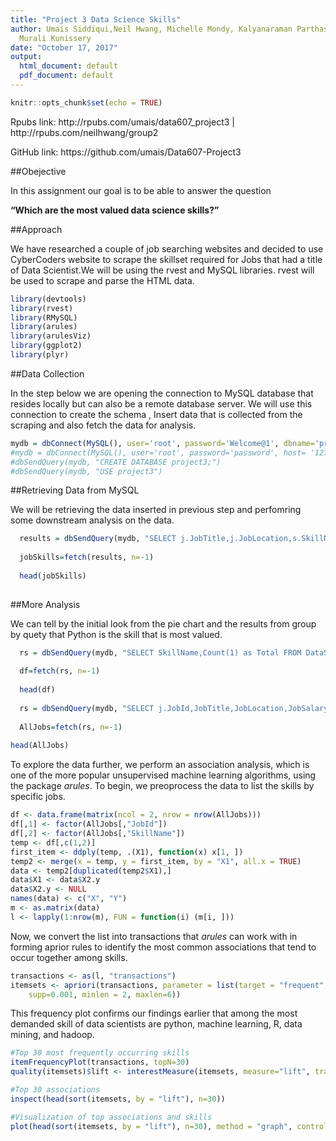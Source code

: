 ```yaml
---
title: "Project 3 Data Science Skills"
author: Umais Siddiqui,Neil Hwang, Michelle Mondy, Kalyanaraman Parthasarathy and
  Murali Kunissery
date: "October 17, 2017"
output:
  html_document: default
  pdf_document: default
---
```


```r
knitr::opts_chunk$set(echo = TRUE)

```

Rpubs link: http://rpubs.com/umais/data607_project3 |
            http://rpubs.com/neilhwang/group2

GitHub link: https://github.com/umais/Data607-Project3

##Obejective

In this assignment our goal is to be able to answer the question 

**"Which are the most valued data science skills?"**

##Approach

We have researched a couple of job searching websites and decided to use CyberCoders website to scrape the skillset required for Jobs that had a title of Data Scientist.We will be using the rvest and MySQL libraries. rvest will be used to scrape and parse the HTML data.

```r
library(devtools)
library(rvest)
library(RMySQL)
library(arules)
library(arulesViz)
library(ggplot2)
library(plyr)
```

##Data Collection

In the step below we are opening the connection to MySQL database that resides locally but can also be a remote database server. We will use this connection to create the schema , Insert data that is collected from the scraping and also fetch the data for analysis.
```r
mydb = dbConnect(MySQL(), user='root', password='Welcome@1', dbname='project3', host='localhost')
#mydb = dbConnect(MySQL(), user='root', password='password', host= '127.0.0.1', port=3306)
#dbSendQuery(mydb, "CREATE DATABASE project3;")
#dbSendQuery(mydb, "USE project3")
```



##Retrieving Data from MySQL

We will be retrieving the data inserted in previous step and perfomring some downstream analysis on the data.

```r
  results = dbSendQuery(mydb, "SELECT j.JobTitle,j.JobLocation,s.SkillName FROM DataScienceJobs j INNER JOIN DataScienceSkills s ON j.JobId=s.JobId  ;")
  
  jobSkills=fetch(results, n=-1)
  
  head(jobSkills)
  
```
  
  ##More Analysis
  
  We can tell by the initial look from the pie chart and the results from group by quety that Python is the skill that is most valued.
  
```r
  rs = dbSendQuery(mydb, "SELECT SkillName,Count(1) as Total FROM DataScienceJobs j INNER JOIN DataScienceSkills s ON j.JobId=s.JobId GROUP BY SkillName Order By Total desc ;")
  
  df=fetch(rs, n=-1)
  
  head(df)
  
  rs = dbSendQuery(mydb, "SELECT j.JobId,JobTitle,JobLocation,JobSalary,SkillName FROM DataScienceJobs j INNER JOIN DataScienceSkills s ON j.JobId=s.JobId ;")
  
  AllJobs=fetch(rs, n=-1)
  
head(AllJobs)
```

To explore the data further, we perform an association analysis, which is one of the more popular unsupervised machine learning algorithms, using the package *arules*.
To begin, we preoprocess the data to list the skills by specific jobs.

```r
df <- data.frame(matrix(ncol = 2, nrow = nrow(AllJobs)))
df[,1] <- factor(AllJobs[,"JobId"])
df[,2] <- factor(AllJobs[,"SkillName"])
temp <- df[,c(1,2)]
first_item <- ddply(temp, .(X1), function(x) x[1, ])
temp2 <- merge(x = temp, y = first_item, by = "X1", all.x = TRUE)
data <- temp2[duplicated(temp2$X1),]
data$X1 <- data$X2.y
data$X2.y <- NULL
names(data) <- c("X", "Y")
m <- as.matrix(data)
l <- lapply(1:nrow(m), FUN = function(i) (m[i, ]))
```

Now, we convert the list into transactions that *arules* can work with in forming aprior rules to identify the most common associations that tend to occur together among skills. 
```r
transactions <- as(l, "transactions")
itemsets <- apriori(transactions, parameter = list(target = "frequent",
    supp=0.001, minlen = 2, maxlen=6))
```

This frequency plot confirms our findings earlier that among the most demanded skill of data scientists are python, machine learning, R, data mining, and hadoop.
```r
#Top 30 most frequently occurring skills
itemFrequencyPlot(transactions, topN=30)
quality(itemsets)$lift <- interestMeasure(itemsets, measure="lift", trans = transactions)

#Top 30 associations
inspect(head(sort(itemsets, by = "lift"), n=30))

#Visualization of top associations and skills
plot(head(sort(itemsets, by = "lift"), n=30), method = "graph", control=list(cex=.8))
```